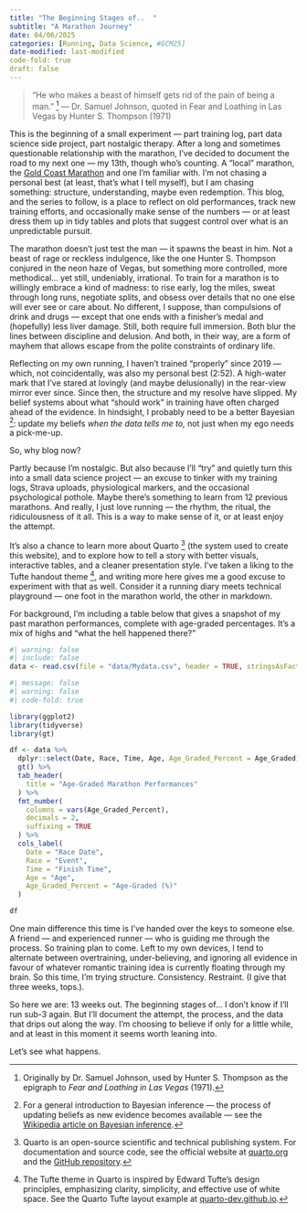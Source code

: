 ```yaml
---
title: "The Beginning Stages of..  "
subtitle: "A Marathon Journey"
date: 04/06/2025
categories: [Running, Data Science, #GCM25]
date-modified: last-modified
code-fold: true
draft: false
---
```


> “He who makes a beast of himself gets rid of the pain of being a man.” [^1] — Dr. Samuel Johnson, quoted in Fear and Loathing in Las Vegas by Hunter S. Thompson (1971)  

This is the beginning of a small experiment — part training log, part data science side project, part nostalgic therapy. After a long and sometimes questionable relationship with the marathon, I’ve decided to document the road to my next one — my 13th, though who's counting. A "local" marathon, the [Gold Coast Marathon](https://goldcoastmarathon.com.au/) and one I'm familiar with. I’m not chasing a personal best (at least, that’s what I tell myself), but I am chasing something: structure, understanding, maybe even redemption. This blog, and the series to follow, is a place to reflect on old performances, track new training efforts, and occasionally make sense of the numbers — or at least dress them up in tidy tables and plots that suggest control over what is an unpredictable pursuit.

The marathon doesn’t just test the man — it spawns the beast in him. Not a beast of rage or reckless indulgence, like the one Hunter S. Thompson conjured in the neon haze of Vegas, but something more controlled, more methodical… yet still, undeniably, irrational. To train for a marathon is to willingly embrace a kind of madness: to rise early, log the miles, sweat through long runs, negotiate splits, and obsess over details that no one else will ever see or care about.
No different, I suppose, than compulsions of drink and drugs — except that one ends with a finisher’s medal and (hopefully) less liver damage. Still, both require full immersion. Both blur the lines between discipline and delusion. And both, in their way, are a form of mayhem that allows escape from the polite constraints of ordinary life.

[^1]: Originally by Dr. Samuel Johnson, used by Hunter S. Thompson as the epigraph to *Fear and Loathing in Las Vegas* (1971).

Reflecting on my own running, I haven’t trained “properly” since 2019 — which, not coincidentally, was also my personal best (2:52). A high-water mark that I’ve stared at lovingly (and maybe delusionally) in the rear-view mirror ever since. Since then, the structure and my resolve have slipped. My belief systems about what "should work" in training have often charged ahead of the evidence. In hindsight, I probably need to be a better Bayesian [^4]: update my beliefs *when the data tells me to,* not just when my ego needs a pick-me-up.

[^4]: For a general introduction to Bayesian inference — the process of updating beliefs as new evidence becomes available — see the [Wikipedia article on Bayesian inference](https://en.wikipedia.org/wiki/Bayesian_inference).

So, why blog now?

Partly because I’m nostalgic. But also because I’ll “try” and quietly turn this into a small data science project — an excuse to tinker with my training logs, Strava uploads, physiological markers, and the occasional psychological pothole. Maybe there’s something to learn from 12 previous marathons. And really, I just love running — the rhythm, the ritual, the ridiculousness of it all. This is a way to make sense of it, or at least enjoy the attempt.

It’s also a chance to learn more about Quarto [^2] (the system used to create this website), and to explore how to tell a story with better visuals, interactive tables, and a cleaner presentation style. I’ve taken a liking to the Tufte handout theme [^3], and writing more here gives me a good excuse to experiment with that as well. Consider it a running diary meets technical playground — one foot in the marathon world, the other in markdown.

[^2]: Quarto is an open-source scientific and technical publishing system. For documentation and source code, see the official website at [quarto.org](https://www.quarto.org) and the [GitHub repository](https://www.github.com/quarto-dev/quarto-cli).

[^3]: The Tufte theme in Quarto is inspired by Edward Tufte’s design principles, emphasizing clarity, simplicity, and effective use of white space. See the Quarto Tufte layout example at [quarto-dev.github.io](https://quarto-dev.github.io/quarto-gallery/page-layout/tufte.html).

For background, I'm including a table below that gives a snapshot of my past marathon performances, complete with age-graded percentages. It’s a mix of highs and “what the hell happened there?” 



```r
#| warning: false
#| include: false
data <- read.csv(file = "data/Mydata.csv", header = TRUE, stringsAsFactors=TRUE, na.strings = c("", "NA"))


```

```r
#| message: false
#| warning: false
#| code-fold: true

library(ggplot2)
library(tidyverse)
library(gt)

df <- data %>%
  dplyr::select(Date, Race, Time, Age, Age_Graded_Percent = Age_Graded) %>% 
  gt() %>%
  tab_header(
    title = "Age-Graded Marathon Performances"
  ) %>%
  fmt_number(
    columns = vars(Age_Graded_Percent),
    decimals = 2,
    suffixing = TRUE
  ) %>%
  cols_label(
    Date = "Race Date",
    Race = "Event",
    Time = "Finish Time",
    Age = "Age",
    Age_Graded_Percent = "Age-Graded (%)"
  )

df
```

One main difference this time is I’ve handed over the keys to someone else. A friend — and experienced runner — who is guiding me through the process. So training plan to come. Left to my own devices, I tend to alternate between overtraining, under-believing, and ignoring all evidence in favour of whatever romantic training idea is currently floating through my brain. So this time, I’m trying structure. Consistency. Restraint. (I give that three weeks, tops.). 

So here we are: 13 weeks out. The beginning stages of… I don’t know if I’ll run sub-3 again. But I’ll document the attempt, the process, and the data that drips out along the way. I’m choosing to believe if only for a little while, and at least in this moment it seems worth leaning into. 

Let’s see what happens.
